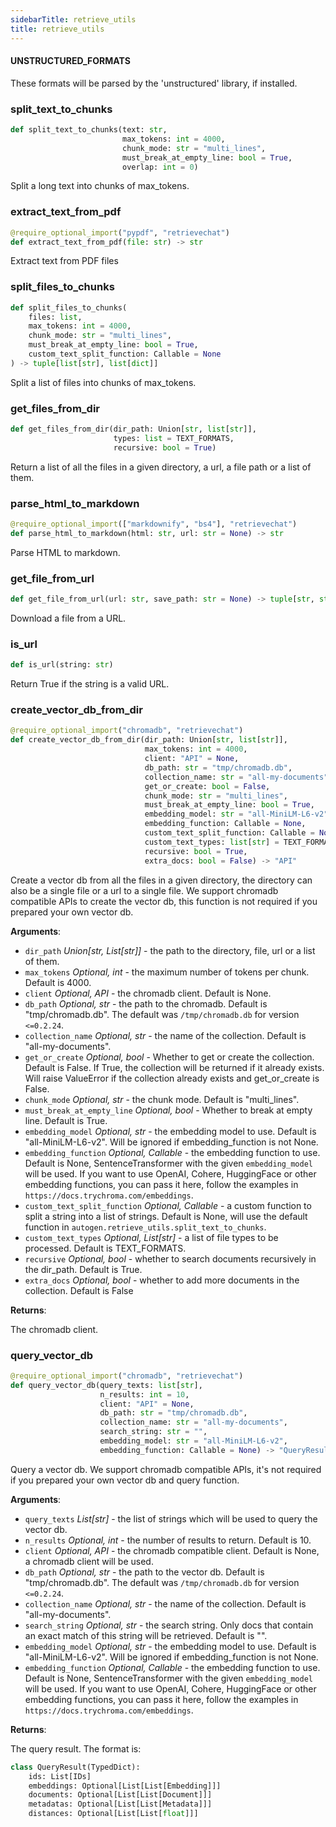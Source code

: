 ```yaml
---
sidebarTitle: retrieve_utils
title: retrieve_utils
---
```


#### UNSTRUCTURED\_FORMATS

These formats will be parsed by the 'unstructured' library, if installed.

### split\_text\_to\_chunks

```python
def split_text_to_chunks(text: str,
                         max_tokens: int = 4000,
                         chunk_mode: str = "multi_lines",
                         must_break_at_empty_line: bool = True,
                         overlap: int = 0)
```

Split a long text into chunks of max_tokens.

### extract\_text\_from\_pdf

```python
@require_optional_import("pypdf", "retrievechat")
def extract_text_from_pdf(file: str) -> str
```

Extract text from PDF files

### split\_files\_to\_chunks

```python
def split_files_to_chunks(
    files: list,
    max_tokens: int = 4000,
    chunk_mode: str = "multi_lines",
    must_break_at_empty_line: bool = True,
    custom_text_split_function: Callable = None
) -> tuple[list[str], list[dict]]
```

Split a list of files into chunks of max_tokens.

### get\_files\_from\_dir

```python
def get_files_from_dir(dir_path: Union[str, list[str]],
                       types: list = TEXT_FORMATS,
                       recursive: bool = True)
```

Return a list of all the files in a given directory, a url, a file path or a list of them.

### parse\_html\_to\_markdown

```python
@require_optional_import(["markdownify", "bs4"], "retrievechat")
def parse_html_to_markdown(html: str, url: str = None) -> str
```

Parse HTML to markdown.

### get\_file\_from\_url

```python
def get_file_from_url(url: str, save_path: str = None) -> tuple[str, str]
```

Download a file from a URL.

### is\_url

```python
def is_url(string: str)
```

Return True if the string is a valid URL.

### create\_vector\_db\_from\_dir

```python
@require_optional_import("chromadb", "retrievechat")
def create_vector_db_from_dir(dir_path: Union[str, list[str]],
                              max_tokens: int = 4000,
                              client: "API" = None,
                              db_path: str = "tmp/chromadb.db",
                              collection_name: str = "all-my-documents",
                              get_or_create: bool = False,
                              chunk_mode: str = "multi_lines",
                              must_break_at_empty_line: bool = True,
                              embedding_model: str = "all-MiniLM-L6-v2",
                              embedding_function: Callable = None,
                              custom_text_split_function: Callable = None,
                              custom_text_types: list[str] = TEXT_FORMATS,
                              recursive: bool = True,
                              extra_docs: bool = False) -> "API"
```

Create a vector db from all the files in a given directory, the directory can also be a single file or a url to
a single file. We support chromadb compatible APIs to create the vector db, this function is not required if
you prepared your own vector db.

**Arguments**:

- `dir_path` _Union[str, List[str]]_ - the path to the directory, file, url or a list of them.
- `max_tokens` _Optional, int_ - the maximum number of tokens per chunk. Default is 4000.
- `client` _Optional, API_ - the chromadb client. Default is None.
- `db_path` _Optional, str_ - the path to the chromadb. Default is "tmp/chromadb.db". The default was `/tmp/chromadb.db` for version `<=0.2.24`.
- `collection_name` _Optional, str_ - the name of the collection. Default is "all-my-documents".
- `get_or_create` _Optional, bool_ - Whether to get or create the collection. Default is False. If True, the collection
  will be returned if it already exists. Will raise ValueError if the collection already exists and get_or_create is False.
- `chunk_mode` _Optional, str_ - the chunk mode. Default is "multi_lines".
- `must_break_at_empty_line` _Optional, bool_ - Whether to break at empty line. Default is True.
- `embedding_model` _Optional, str_ - the embedding model to use. Default is "all-MiniLM-L6-v2". Will be ignored if
  embedding_function is not None.
- `embedding_function` _Optional, Callable_ - the embedding function to use. Default is None, SentenceTransformer with
  the given `embedding_model` will be used. If you want to use OpenAI, Cohere, HuggingFace or other embedding
  functions, you can pass it here, follow the examples in `https://docs.trychroma.com/embeddings`.
- `custom_text_split_function` _Optional, Callable_ - a custom function to split a string into a list of strings.
  Default is None, will use the default function in `autogen.retrieve_utils.split_text_to_chunks`.
- `custom_text_types` _Optional, List[str]_ - a list of file types to be processed. Default is TEXT_FORMATS.
- `recursive` _Optional, bool_ - whether to search documents recursively in the dir_path. Default is True.
- `extra_docs` _Optional, bool_ - whether to add more documents in the collection. Default is False
  

**Returns**:

  The chromadb client.

### query\_vector\_db

```python
@require_optional_import("chromadb", "retrievechat")
def query_vector_db(query_texts: list[str],
                    n_results: int = 10,
                    client: "API" = None,
                    db_path: str = "tmp/chromadb.db",
                    collection_name: str = "all-my-documents",
                    search_string: str = "",
                    embedding_model: str = "all-MiniLM-L6-v2",
                    embedding_function: Callable = None) -> "QueryResult"
```

Query a vector db. We support chromadb compatible APIs, it's not required if you prepared your own vector db
and query function.

**Arguments**:

- `query_texts` _List[str]_ - the list of strings which will be used to query the vector db.
- `n_results` _Optional, int_ - the number of results to return. Default is 10.
- `client` _Optional, API_ - the chromadb compatible client. Default is None, a chromadb client will be used.
- `db_path` _Optional, str_ - the path to the vector db. Default is "tmp/chromadb.db". The default was `/tmp/chromadb.db` for version `<=0.2.24`.
- `collection_name` _Optional, str_ - the name of the collection. Default is "all-my-documents".
- `search_string` _Optional, str_ - the search string. Only docs that contain an exact match of this string will be retrieved. Default is "".
- `embedding_model` _Optional, str_ - the embedding model to use. Default is "all-MiniLM-L6-v2". Will be ignored if
  embedding_function is not None.
- `embedding_function` _Optional, Callable_ - the embedding function to use. Default is None, SentenceTransformer with
  the given `embedding_model` will be used. If you want to use OpenAI, Cohere, HuggingFace or other embedding
  functions, you can pass it here, follow the examples in `https://docs.trychroma.com/embeddings`.
  

**Returns**:

  The query result. The format is:
  
```python
class QueryResult(TypedDict):
    ids: List[IDs]
    embeddings: Optional[List[List[Embedding]]]
    documents: Optional[List[List[Document]]]
    metadatas: Optional[List[List[Metadata]]]
    distances: Optional[List[List[float]]]
```

